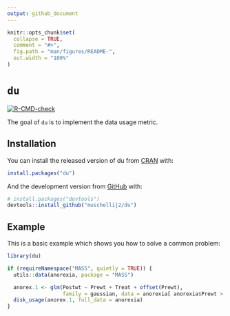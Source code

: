 ```yaml
---
output: github_document
---
```


<!-- README.md is generated from README.Rmd. Please edit that file -->

```r
knitr::opts_chunk$set(
  collapse = TRUE,
  comment = "#>",
  fig.path = "man/figures/README-",
  out.width = "100%"
)
```

# `du`

<!-- badges: start -->
[![R-CMD-check](https://github.com/muschellij2/du/workflows/R-CMD-check/badge.svg)](https://github.com/muschellij2/du/actions)
<!-- badges: end -->

The goal of `du` is to implement the data usage metric.

## Installation

You can install the released version of du from [CRAN](https://CRAN.R-project.org) with:

``` r
install.packages("du")
```

And the development version from [GitHub](https://github.com/) with:

``` r
# install.packages("devtools")
devtools::install_github("muschellij2/du")
```
## Example

This is a basic example which shows you how to solve a common problem:

```r
library(du)
```


```r
if (requireNamespace("MASS", quietly = TRUE)) {
  utils::data(anorexia, package = "MASS")

  anorex.1 <- glm(Postwt ~ Prewt + Treat + offset(Prewt),
                  family = gaussian, data = anorexia[ anorexia$Prewt > 70.25,])
  disk_usage(anorex.1, full_data = anorexia)
}
```
